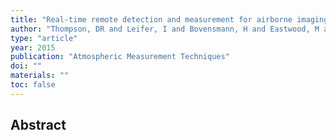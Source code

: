 ```yaml
---
title: "Real-time remote detection and measurement for airborne imaging spectroscopy: a case study with methane"
author: "Thompson, DR and Leifer, I and Bovensmann, H and Eastwood, M and Fladeland, M and Frankenberg, C and Gerilowski, K and Green, RO and Kratwurst, S and Krings, T and others"
type: "article"
year: 2015
publication: "Atmospheric Measurement Techniques"
doi: ""
materials: ""
toc: false
---
```


## Abstract

